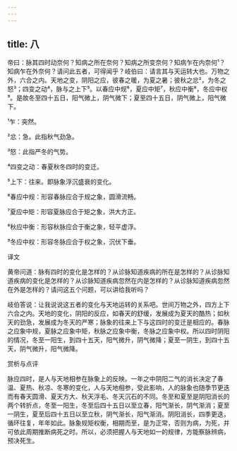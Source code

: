 ```yaml
---
---
---
```

title: 八
---




帝曰：脉其四时动奈何？知病之所在奈何？知病之所变奈何？知病乍在内奈何¹？知病乍在外奈何？请问此五者，可得闻乎？岐伯曰：请言其与天运转大也。万物之外，六合之内。天地之变，阴阳之应，彼春之暖，为夏之暑；彼秋之忿²，为冬之怒³；四变之动⁴，脉与之上下⁵。以春应中规⁶，夏应中矩⁷，秋应中衡⁸，冬应中权⁹。是故冬至四十五日，阳气微上，阴气微下；夏至四十五日，阴气微上，阳气微下。

¹乍：突然。

²忿：急。此指秋气劲急。

³怒：此指严冬的气势。

⁴四变之动：春夏秋冬四时的变迁。

⁵上下：往来。即脉象浮沉盛衰的变化。

⁶春应中规：形容春脉应合于规之象，圆滑流畅。

⁷夏应中矩：形容夏脉应合于矩之象，洪大方正。

⁸秋应中衡：形容秋脉应合于衡之象，轻平虚浮。

⁹冬应中权：形容冬脉应合于权之象，沉伏下垂。

译文

黄帝问道：脉有四时的变化是怎样的？从诊脉知道疾病的所在是怎样的？从诊脉知道疾病的变化是怎样的？从诊脉知道疾病忽然在内是怎样的？从诊脉知道疾病忽然在外是怎样的？请问这五个问题，可以讲给我听吗？

岐伯答说：让我说说这五者的变化与天地运转的关系吧。世间万物之外，四方上下六合之内。天地的变化，阴阳的反应，如春天的舒缓，发展成为夏天的酷热；如秋天的劲急，发展成为冬天的严寒；脉象的往来上下与这四时的变迁是相应的。春脉之应象中规，夏脉之应象中矩，秋脉之应象中衡，冬脉之应象中权。所以四时阴阳的情况，冬至一阳生，到四十五天，阳气微升，阴气微降；夏至一阴生，到四十五天，阴气微升，阳气微降。

赏析与点评

脉应四时，是人与天地相参在脉象上的反映。一年之中阴阳二气的消长决定了春温、夏热、秋凉、冬寒的变化，人与天地相参，受此影响，人的脉象也随季节更迭而有春天圆滑、夏天方大、秋天浮毛、冬天沉石的不同。冬至和夏至是阴阳消长的两个转折点，冬至一阳生，冬至后四十五日以至立春，阳气渐长，阴气渐消；夏至一阴生，夏至后四十五日以至立秋，阴气渐长，阳气渐消。阴阳消长，四季更迭，循环往复，年年如此。脉象规矩权衡，相期而至，是为正常，否则为病，为死，并可依此周期推断病死之时。所以，必须把握人与天地如一的规律，方能察脉辨病，预决死生。
